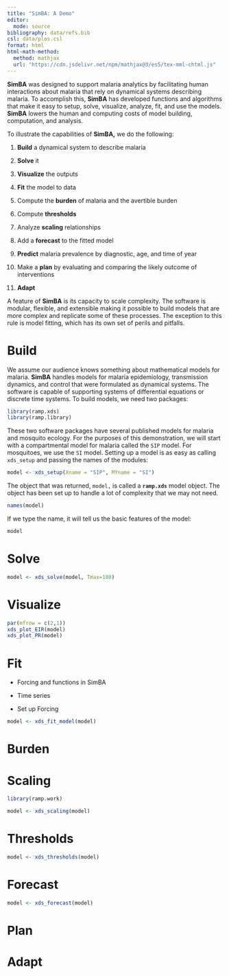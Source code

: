 ```yaml
---
title: "SimBA: A Demo"
editor:
  mode: source
bibliography: data/refs.bib
csl: data/plos.csl 
format: html
html-math-method:
  method: mathjax
  url: "https://cdn.jsdelivr.net/npm/mathjax@3/es5/tex-mml-chtml.js"
---
```


**SimBA** was designed to support malaria analytics by facilitating human interactions about malaria that rely on dynamical systems describing malaria. To accomplish this, **SimBA** has developed functions and algorithms that make it easy to setup, solve, visualize, analyze, fit, and use the models. **SimBA** lowers the human and computing costs of model building, computation, and analysis.  

To illustrate the capabilities of **SimBA,** we do the following: 

1. **Build** a dynamical system to describe malaria

2. **Solve** it 

3. **Visualize** the outputs 

4. **Fit** the model to data 

5. Compute the **burden** of malaria and the avertible burden 

6. Compute **thresholds** 

7. Analyze **scaling** relationships 

8. Add a **forecast** to the fitted model 

9. **Predict** malaria prevalence by diagnostic, age, and time of year 

10. Make a **plan** by evaluating and comparing the likely outcome of interventions 

11. **Adapt** 

A feature of **SimBA** is its capacity to scale complexity. The software is modular, flexible, and extensible making it possible to build models that are more complex and replicate some of these processes. The exception to this rule is model fitting, which has its own set of perils and pitfalls. 

# Build

We assume our audience knows something about mathematical models for malaria. **SimBA** handles models for malaria epidemiology, transmission dynamics, and control that were formulated as dynamical systems. The software is capable of supporting systems of differential equations or discrete time systems. To build models, we need two packages:  

```r
library(ramp.xds)
library(ramp.library)
```

These two software packages have several published models for malaria and mosquito ecology. For the purposes of this demonstration, we will start with a compartmental model for malaria called the `SIP` model. For mosquitoes, we use the `SI` model.  Setting up a model is as easy as calling `xds_setup` and passing the names of the modules:  

```r
model <- xds_setup(Xname = "SIP", MYname = "SI")
```

The object that was returned, `model,` is called a **`ramp.xds`** model object. The object has been set up to handle a lot of complexity that we may not need.   

```r
names(model) 
```


If we type the name, it will tell us the basic features of the model:  

```r
model
```


# Solve

```r
model <- xds_solve(model, Tmax=180) 
```

# Visualize

```r
par(mfrow = c(2,1))
xds_plot_EIR(model)
xds_plot_PR(model)
```

# Fit

+ Forcing and functions in SimBA

+ Time series

+ Set up Forcing 

```r
model <- xds_fit_model(model) 
```

# Burden 

# Scaling 

```r
library(ramp.work)
```

```r
model <- xds_scaling(model) 
```

# Thresholds 

```r
model <- xds_thresholds(model) 
```


# Forecast

```r
model <- xds_forecast(model) 
```

# Plan


# Adapt 

